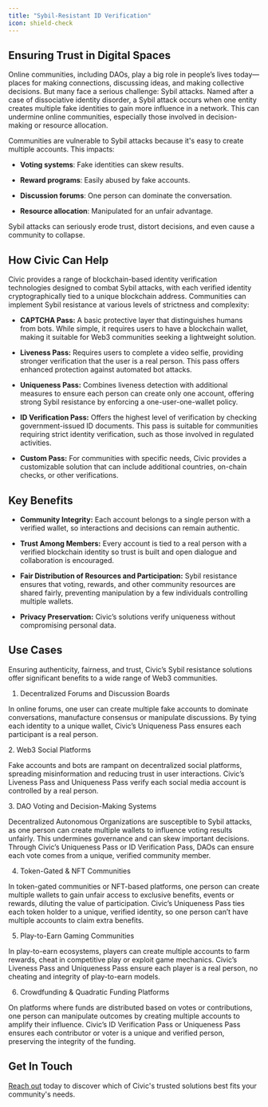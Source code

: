 ```yaml
---
title: "Sybil-Resistant ID Verification"
icon: shield-check
---
```


## Ensuring Trust in Digital Spaces

Online communities, including DAOs, play a big role in people’s lives today—places for making connections, discussing ideas, and making collective decisions. But many face a serious challenge: Sybil attacks. Named after a case of dissociative identity disorder, a Sybil attack occurs when one entity creates multiple fake identities to gain more influence in a network. This can undermine online communities, especially those involved in decision-making or resource allocation.

Communities are vulnerable to Sybil attacks because it's easy to create multiple accounts. This impacts:

* **Voting systems**: Fake identities can skew results.

* **Reward programs**: Easily abused by fake accounts.

* **Discussion forums**: One person can dominate the conversation.

* **Resource allocation**: Manipulated for an unfair advantage.

Sybil attacks can seriously erode trust, distort decisions, and even cause a community to collapse.

## How Civic Can Help

Civic provides a range of blockchain-based identity verification technologies designed to combat Sybil attacks, with each verified identity cryptographically tied to a unique blockchain address. Communities can implement Sybil resistance at various levels of strictness and complexity:

* **CAPTCHA Pass:** A basic protective layer that distinguishes humans from bots. While simple, it requires users to have a blockchain wallet, making it suitable for Web3 communities seeking a lightweight solution.

* **Liveness Pass:** Requires users to complete a video selfie, providing stronger verification that the user is a real person. This pass offers enhanced protection against automated bot attacks.

* **Uniqueness Pass:** Combines liveness detection with additional measures to ensure each person can create only one account, offering strong Sybil resistance by enforcing a one-user-one-wallet policy.

* **ID Verification Pass:** Offers the highest level of verification by checking government-issued ID documents. This pass is suitable for communities requiring strict identity verification, such as those involved in regulated activities.

* **Custom Pass:** For communities with specific needs, Civic provides a customizable solution that can include additional countries, on-chain checks, or other verifications.

## Key Benefits

* **Community Integrity:** Each account belongs to a single person with a verified wallet, so interactions and decisions can remain authentic.

* **Trust Among Members:** Every account is tied to a real person with a verified blockchain identity so trust is built and open dialogue and collaboration is encouraged.

* **Fair Distribution of Resources and Participation:** Sybil resistance ensures that voting, rewards, and other community resources are shared fairly, preventing manipulation by a few individuals controlling multiple wallets.

* **Privacy Preservation:** Civic’s solutions verify uniqueness without compromising personal data.

## Use Cases

Ensuring authenticity, fairness, and trust, Civic’s Sybil resistance solutions offer significant benefits to a wide range of Web3 communities.

1. Decentralized Forums and Discussion Boards

In online forums, one user can create multiple fake accounts to dominate conversations, manufacture consensus or manipulate discussions. By tying each identity to a unique wallet, Civic’s Uniqueness Pass ensures each participant is a real person.

2\. Web3 Social Platforms

Fake accounts and bots are rampant on decentralized social platforms, spreading misinformation and reducing trust in user interactions. Civic’s Liveness Pass and Uniqueness Pass verify each social media account is controlled by a real person.

3\. DAO Voting and Decision-Making Systems

Decentralized Autonomous Organizations are susceptible to Sybil attacks, as one person can create multiple wallets to influence voting results unfairly. This undermines governance and can skew important decisions. Through Civic’s Uniqueness Pass or ID Verification Pass, DAOs can ensure each vote comes from a unique, verified community member.

4. Token-Gated & NFT Communities

In token-gated communities or NFT-based platforms, one person can create multiple wallets to gain unfair access to exclusive benefits, events or rewards, diluting the value of participation. Civic’s Uniqueness Pass ties each token holder to a unique, verified identity, so one person can’t have multiple accounts to claim extra benefits.

5. Play-to-Earn Gaming Communities

In play-to-earn ecosystems, players can create multiple accounts to farm rewards, cheat in competitive play or exploit game mechanics. Civic’s Liveness Pass and Uniqueness Pass ensure each player is a real person, no cheating and integrity of play-to-earn models.

6. Crowdfunding & Quadratic Funding Platforms

On platforms where funds are distributed based on votes or contributions, one person can manipulate outcomes by creating multiple accounts to amplify their influence. Civic’s ID Verification Pass or Uniqueness Pass ensures each contributor or voter is a unique and verified person, preserving the integrity of the funding.

## Get In Touch

[Reach out](https://civickey.typeform.com/req-custom) today to discover which of Civic's trusted solutions best fits your community's needs.
